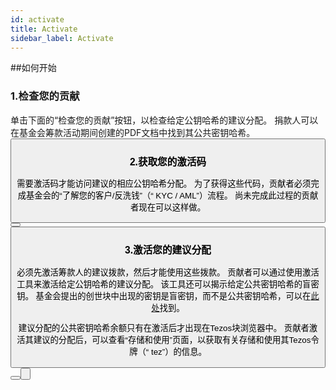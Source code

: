 ```yaml
---
id: activate
title: Activate
sidebar_label: Activate
---
```



##如何开始

### 1.检查您的贡献

单击下面的“检查您的贡献”按钮，以检查给定公钥哈希的建议分配。 捐款人可以在基金会筹款活动期间创建的PDF文档中找到其公共密钥哈希。
<Button 
    text="检查您的贡献"
    href="https://check.tezos.com/"
/>

### 2.获取您的激活码

需要激活码才能访问建议的相应公钥哈希分配。 为了获得这些代码，贡献者必须完成基金会的“了解您的客户/反洗钱”（“ KYC / AML”）流程。 尚未完成此过程的贡献者现在可以这样做。

<Button 
    text="开始 KYC/AML"
    href="https://verification.tezos.com/"
/> <Button
    text="KYC/AML FAQ"
    href="https://tezos.foundation/privacy-notice/"
    inverse />


### 3.激活您的建议分配

必须先激活筹款人的建议拨款，然后才能使用这些拨款。 贡献者可以通过使用激活工具来激活给定公钥哈希的建议分配。 该工具还可以揭示给定公共密钥哈希的盲密钥。 基金会提出的创世块中出现的密钥是盲密钥，而不是公共密钥哈希，可以在[此处](https://tezos.foundation/wp-content/uploads/2020/04/5223213-genesis.txt)找到。

建议分配的公共密钥哈希余额只有在激活后才出现在Tezos块浏览器中。 贡献者激活其建议的分配后，可以查看“存储和使用”页面，以获取有关存储和使用其Tezos令牌（“ tez”）的信息。
<Button 
    text="激活"
    href="https://activate.tezos.com/"
/> <Button
    text="存储与使用"
    href="store-and-use/"
    inverse />

